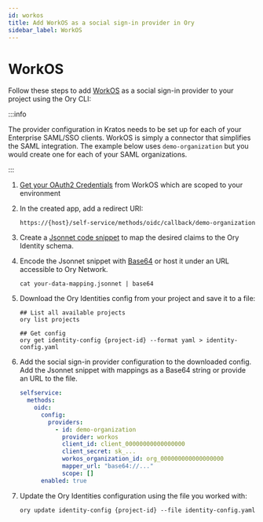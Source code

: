 ```yaml
---
id: workos
title: Add WorkOS as a social sign-in provider in Ory
sidebar_label: WorkOS
---
```


# WorkOS

Follow these steps to add [WorkOS](https://workos.com/) as a social sign-in provider to your project using the Ory CLI:

:::info

The provider configuration in Kratos needs to be set up for each of your Enterprise SAML/SSO clients. WorkOS is simply a connector
that simplifies the SAML integration. The example below uses `demo-organization` but you would create one for each of your SAML
organizations.

:::

1. [Get your OAuth2 Credentials](https://dashboard.workos.com/api-keys) from WorkOS which are scoped to your environment

2. In the created app, add a redirect URI:

   ```shell
   https://{host}/self-service/methods/oidc/callback/demo-organization
   ```

3. Create a [Jsonnet code snippet](/docs/kratos/social-signin/generic#data-mapping) to map the desired claims to the Ory Identity
   schema.

4. Encode the Jsonnet snippet with [Base64](https://www.base64encode.org/) or host it under an URL accessible to Ory Network.

   ```shell
   cat your-data-mapping.jsonnet | base64
   ```

5. Download the Ory Identities config from your project and save it to a file:

   ```shell
   ## List all available projects
   ory list projects

   ## Get config
   ory get identity-config {project-id} --format yaml > identity-config.yaml
   ```

6. Add the social sign-in provider configuration to the downloaded config. Add the Jsonnet snippet with mappings as a Base64
   string or provide an URL to the file.

   ```yaml
   selfservice:
     methods:
       oidc:
         config:
           providers:
             - id: demo-organization
               provider: workos
               client_id: client_00000000000000000
               client_secret: sk_...
               workos_organization_id: org_000000000000000000
               mapper_url: "base64://..."
               scope: []
         enabled: true
   ```

7. Update the Ory Identities configuration using the file you worked with:

   ```shell
   ory update identity-config {project-id} --file identity-config.yaml
   ```
